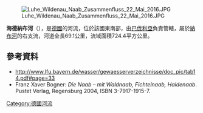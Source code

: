 {{No footnotes|time=2020-11-13T13:09:36+00:00}}
{{Coord|49.60295|N|12.13232|E|display=title}}

[[Image:Luhe_Wildenau_Naab_Zusammenfluss_22_Mai_2016.JPG|right]]

'''海德納布河'''（{{lang-de|Haidenaab}}），是[[德國|德國]]的河流，位於該國東南部，由[[巴伐利亞|巴伐利亞]]負責管轄，屬於[[納布河|納布河]]的右支流，河道全長69.1公里，流域面積724.4平方公里。

==參考資料==
* http://www.lfu.bayern.de/wasser/gewaesserverzeichnisse/doc_pic/tab14.pdf#page=33 {{Wayback|url=http://www.lfu.bayern.de/wasser/gewaesserverzeichnisse/doc_pic/tab14.pdf#page=33 |date=20160304212655 }}
* Franz Xaver Bogner: ''Die Naab – mit Waldnaab, Fichtelnaab, Haidenaab''. Pustet Verlag, Regensburg 2004, ISBN 3-7917-1915-7.

{{Germany-geo-stub}}
[[Category:德國河流|Category:德國河流]]